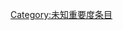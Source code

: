 {{catmore1|[[Wikipedia:基督教专题|Wikipedia:基督教专题]]}}
{{Articles by Importance|topic=基督教|project=基督教|format=TOC}}
{{emptycat}}

[[Category:未知重要度条目|Category:未知重要度条目]]